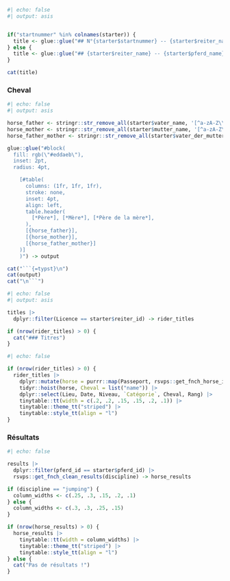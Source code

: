 ```{=typst}
#show heading.where(level: 1): it => block(
  fill: rgb("#a3be8c"),
  width: 100%,
  radius: 4pt,
  inset: 8pt,
  align(center, it.body)
  
)

#block(
  inset: 8pt,
  radius: 4pt,
  stroke: .5pt,
  [
```


```r
#| echo: false
#| output: asis


if("startnummer" %in% colnames(starter)) {
  title <- glue::glue("## N°{starter$startnummer} -- {starter$reiter_name} -- {starter$pferd_name}")
} else {
  title <- glue::glue("## {starter$reiter_name} -- {starter$pferd_name}")
}

cat(title)
```


### Cheval

```r
#| echo: false
#| output: asis

horse_father <- stringr::str_remove_all(starter$vater_name, '[^a-zA-Z\\s]')
horse_mother <- stringr::str_remove_all(starter$mutter_name, '[^a-zA-Z\\s]')
horse_father_mother <- stringr::str_remove_all(starter$vater_der_mutter_name, '[^a-zA-Z\\s]')

glue::glue("#block(
  fill: rgb(\"#eddaeb\"),
  inset: 2pt,
  radius: 4pt,

    [#table(
      columns: (1fr, 1fr, 1fr),
      stroke: none,
      inset: 4pt,
      align: left,
      table.header(
        [*Père*], [*Mère*], [*Père de la mère*],
      ),
      [{horse_father}],
      [{horse_mother}],
      [{horse_father_mother}]
    )]
    )") -> output

cat("```{=typst}\n")
cat(output)
cat("\n```")
```

```r
#| echo: false
#| output: asis

titles |>
  dplyr::filter(Licence == starter$reiter_id) -> rider_titles

if (nrow(rider_titles) > 0) {
  cat("### Titres")
}
```

```r
#| echo: false

if (nrow(rider_titles) > 0) {
  rider_titles |>
    dplyr::mutate(horse = purrr::map(Passeport, rsvps::get_fnch_horse_infos)) |>
    tidyr::hoist(horse, Cheval = list("name")) |>
    dplyr::select(Lieu, Date, Niveau, `Catégorie`, Cheval, Rang) |> 
    tinytable::tt(width = c(.2, .2, .15, .15, .2, .1)) |> 
    tinytable::theme_tt("striped") |> 
    tinytable::style_tt(align = "l")
}
```


### Résultats

```r
#| echo: false

results |>
  dplyr::filter(pferd_id == starter$pferd_id) |>
  rsvps::get_fnch_clean_results(discipline) -> horse_results

if (discipline == "jumping") {
  column_widths <- c(.25, .3, .15, .2, .1)
} else {
  column_widths <- c(.3, .3, .25, .15)
}

if (nrow(horse_results) > 0) {
  horse_results |> 
    tinytable::tt(width = column_widths) |> 
    tinytable::theme_tt("striped") |> 
    tinytable::style_tt(align = "l")
} else {
  cat("Pas de résultats !")
}
```

```{=typst}
  ])
#v(0.5cm)
```


